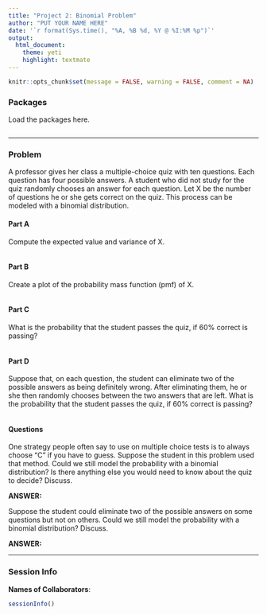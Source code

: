 ```yaml
---
title: "Project 2: Binomial Problem"
author: "PUT YOUR NAME HERE"
date: '`r format(Sys.time(), "%A, %B %d, %Y @ %I:%M %p")`'
output: 
  html_document: 
    theme: yeti
    highlight: textmate
---
```


```r
knitr::opts_chunk$set(message = FALSE, warning = FALSE, comment = NA)
```

### **Packages**

Load the packages here.

```r

```

***
### **Problem**

A professor gives her class a multiple-choice quiz with ten questions. Each question has four possible answers. A student who did not study for the quiz randomly chooses an answer for each question. Let X be the number of questions he or she gets correct on the quiz. This process can be modeled with a binomial distribution. 

#### **Part A**

Compute the expected value and variance of X.

```r

```

#### **Part B**

Create a plot of the probability mass function (pmf) of X.

```r

```

#### **Part C**

What is the probability that the student passes the quiz, if 60% correct is passing?

```r

```

#### **Part D**

Suppose that, on each question, the student can eliminate two of the possible answers as being definitely wrong. After eliminating them, he or she then randomly chooses between the two answers that are left. What is the probability that the student passes the quiz, if 60% correct is passing?

```r

``` 

#### **Questions**

One strategy people often say to use on multiple choice tests is to always choose "C" if you have to guess. Suppose the student in this problem used that method. Could we still model the probability with a binomial distribution? Is there anything else you would need to know about the quiz to decide? Discuss. 

**ANSWER:** 

Suppose the student could eliminate two of the possible answers on some questions but not on others. Could we still model the probability with a binomial distribution? Discuss.

**ANSWER:** 


***
### Session Info

**Names of Collaborators**:

```r
sessionInfo()
```

